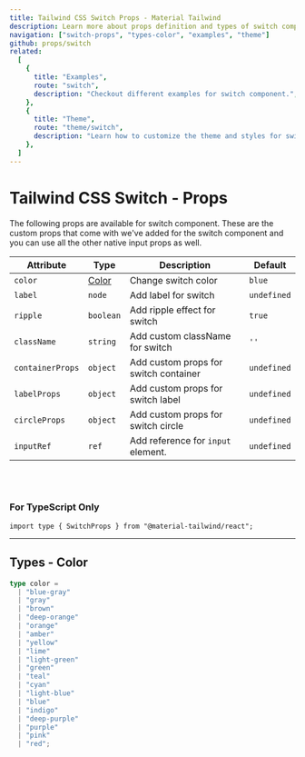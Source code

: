 ```yaml
---
title: Tailwind CSS Switch Props - Material Tailwind
description: Learn more about props definition and types of switch component.
navigation: ["switch-props", "types-color", "examples", "theme"]
github: props/switch
related:
  [
    {
      title: "Examples",
      route: "switch",
      description: "Checkout different examples for switch component.",
    },
    {
      title: "Theme",
      route: "theme/switch",
      description: "Learn how to customize the theme and styles for switch component.",
    },
  ]
---
```


# Tailwind CSS Switch - Props

<span id="switch-props" className="scroll-mt-48" />
The following props are available for switch component. These are the custom props
that come with we've added for the switch component and you can use all the other
native input props as well.

| Attribute        | Type                  | Description                                   | Default                |
| ---------------- | --------------------- | --------------------------------------------- | ---------------------- |
| `color`          | [Color](#types-color) | Change switch color                           | <Code>blue</Code>      |
| `label`          | <Code>node</Code>     | Add label for switch                          | <Code>undefined</Code> |
| `ripple`         | <Code>boolean</Code>  | Add ripple effect for switch                  | <Code>true</Code>      |
| `className`      | <Code>string</Code>   | Add custom className for switch               | `''`                   |
| `containerProps` | <Code>object</Code>   | Add custom props for switch container         | <Code>undefined</Code> |
| `labelProps`     | <Code>object</Code>   | Add custom props for switch label             | <Code>undefined</Code> |
| `circleProps`    | <Code>object</Code>   | Add custom props for switch circle            | <Code>undefined</Code> |
| `inputRef`       | <Code>ref</Code>      | Add reference for <Code>input</Code> element. | <Code>undefined</Code> |

<br />
<br />

### For TypeScript Only

```tsx
import type { SwitchProps } from "@material-tailwind/react";
```

---

## Types - Color

<span id="types-color" className="scroll-mt-48" />

```ts
type color =
  | "blue-gray"
  | "gray"
  | "brown"
  | "deep-orange"
  | "orange"
  | "amber"
  | "yellow"
  | "lime"
  | "light-green"
  | "green"
  | "teal"
  | "cyan"
  | "light-blue"
  | "blue"
  | "indigo"
  | "deep-purple"
  | "purple"
  | "pink"
  | "red";
```

<span id="examples" className="scroll-mt-48" />
<span id="theme" className="scroll-mt-48" />
